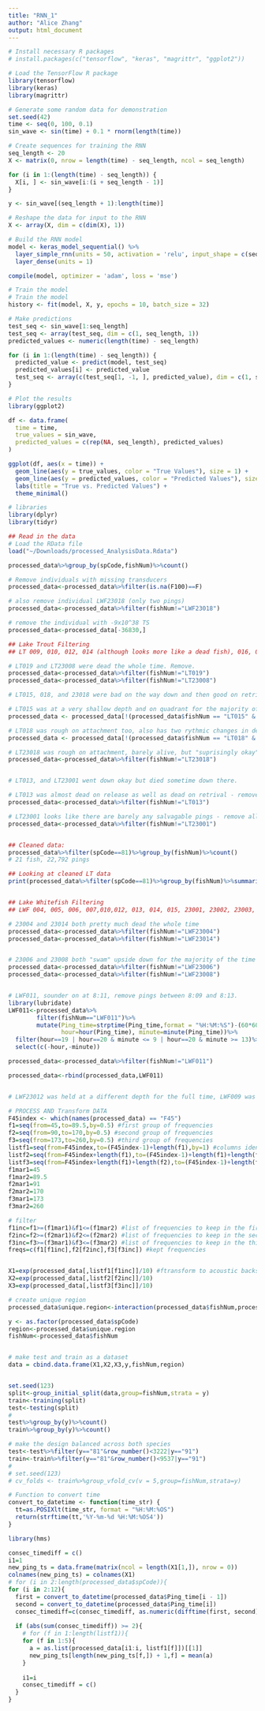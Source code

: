 ```yaml
---
title: "RNN_1"
author: "Alice Zhang"
output: html_document
---
```


```r
# Install necessary R packages
# install.packages(c("tensorflow", "keras", "magrittr", "ggplot2"))

# Load the TensorFlow R package
library(tensorflow)
library(keras)
library(magrittr)

# Generate some random data for demonstration
set.seed(42)
time <- seq(0, 100, 0.1)
sin_wave <- sin(time) + 0.1 * rnorm(length(time))

# Create sequences for training the RNN
seq_length <- 20
X <- matrix(0, nrow = length(time) - seq_length, ncol = seq_length)

for (i in 1:(length(time) - seq_length)) {
  X[i, ] <- sin_wave[i:(i + seq_length - 1)]
}

y <- sin_wave[(seq_length + 1):length(time)]

# Reshape the data for input to the RNN
X <- array(X, dim = c(dim(X), 1))

# Build the RNN model
model <- keras_model_sequential() %>%
  layer_simple_rnn(units = 50, activation = 'relu', input_shape = c(seq_length, 1)) %>%
  layer_dense(units = 1)

compile(model, optimizer = 'adam', loss = 'mse')

# Train the model
# Train the model
history <- fit(model, X, y, epochs = 10, batch_size = 32)

# Make predictions
test_seq <- sin_wave[1:seq_length]
test_seq <- array(test_seq, dim = c(1, seq_length, 1))
predicted_values <- numeric(length(time) - seq_length)

for (i in 1:(length(time) - seq_length)) {
  predicted_value <- predict(model, test_seq)
  predicted_values[i] <- predicted_value
  test_seq <- array(c(test_seq[1, -1, ], predicted_value), dim = c(1, seq_length, 1))
}

# Plot the results
library(ggplot2)

df <- data.frame(
  time = time,
  true_values = sin_wave,
  predicted_values = c(rep(NA, seq_length), predicted_values)
)

ggplot(df, aes(x = time)) +
  geom_line(aes(y = true_values, color = "True Values"), size = 1) +
  geom_line(aes(y = predicted_values, color = "Predicted Values"), size = 1, linetype = "dashed") +
  labs(title = "True vs. Predicted Values") +
  theme_minimal()

```


```r
# libraries
library(dplyr)
library(tidyr)

## Read in the data
# Load the RData file
load("~/Downloads/processed_AnalysisData.Rdata")

processed_data%>%group_by(spCode,fishNum)%>%count()

# Remove individuals with missing transducers
processed_data<-processed_data%>%filter(is.na(F100)==F)

# also remove individual LWF23018 (only two pings)
processed_data<-processed_data%>%filter(fishNum!="LWF23018")

# remove the individual with -9x10^38 TS
processed_data<-processed_data[-36830,]

## Lake Trout Filtering
## LT 009, 010, 012, 014 (although looks more like a dead fish), 016, 017 (6/10 condition), 021, 23007, 23009, 23013, 23012, 23011, 23010, 23005, 23004, 23003, 23002 are all good and were behaving normally.

# LT019 and LT23008 were dead the whole time. Remove. 
processed_data<-processed_data%>%filter(fishNum!="LT019")
processed_data<-processed_data%>%filter(fishNum!="LT23008")

# LT015, 018, and 23018 were bad on the way down and then good on retrieval - will filter the first parts of the data

# LT015 was at a very shallow depth and on quadrant for the majority of pinging, then seemed to move to the correct depth. Keep only those pings
processed_data <- processed_data[!(processed_data$fishNum == "LT015" & processed_data$Target_true_depth > 15.5 ) ,]

# LT018 was rough on attachment too, also has two rythmic changes in depth - going to remove the times the fish was above 15.5m as this will get rid of the time that fish was being dragged potentially and the first part of the timeseries where the fish was rough
processed_data <- processed_data[!(processed_data$fishNum == "LT018" & processed_data$Target_true_depth > 15.5 ) ,]

# LT23018 was rough on attachment, barely alive, but "suprisingly okay" coming back - no clear indication of when it got "okay" in the data so remove whole fish
processed_data<-processed_data%>%filter(fishNum!="LT23018")


# LT013, and LT23001 went down okay but died sometime down there. 

# LT013 was almost dead on release as well as dead on retrival - remove all. 
processed_data<-processed_data%>%filter(fishNum!="LT013")

# LT23001 looks like there are barely any salvagable pings - remove all
processed_data<-processed_data%>%filter(fishNum!="LT23001")


## Cleaned data: 
processed_data%>%filter(spCode==81)%>%group_by(fishNum)%>%count()
# 21 fish, 22,792 pings

## Looking at cleaned LT data
print(processed_data%>%filter(spCode==81)%>%group_by(fishNum)%>%summarise(TL=mean(totalLength)),n=21)


## Lake Whitefish Filtering
## LWF 004, 005, 006, 007,010,012, 013, 014, 015, 23001, 23002, 23003, 23005, 23007, 23009, 23010, 23011, 23013, 23015, 23016, 23017 are all good and behaving normally.

# 23004 and 23014 both pretty much dead the whole time
processed_data<-processed_data%>%filter(fishNum!="LWF23004")
processed_data<-processed_data%>%filter(fishNum!="LWF23014")


# 23006 and 23008 both "swam" upside down for the majority of the time
processed_data<-processed_data%>%filter(fishNum!="LWF23006")
processed_data<-processed_data%>%filter(fishNum!="LWF23008")


# LWF011, sounder on at 8:11, remove pings between 8:09 and 8:13.
library(lubridate)
LWF011<-processed_data%>%
        filter(fishNum=="LWF011")%>%
        mutate(Ping_time=strptime(Ping_time,format = "%H:%M:%S")-(60*60*4),
               hour=hour(Ping_time), minute=minute(Ping_time))%>%
  filter(hour==19 | hour==20 & minute <= 9 | hour==20 & minute >= 13)%>%
  select(c(-hour,-minute))

processed_data<-processed_data%>%filter(fishNum!="LWF011")

processed_data<-rbind(processed_data,LWF011)


# LWF23012 was held at a different depth for the full time, LWF009 was in poor condition on retrieval but activity score 3: keep for now but keep in mind.
```

```r
# PROCESS AND Transform DATA
F45index <- which(names(processed_data) == "F45")
f1=seq(from=45,to=89.5,by=0.5) #first group of frequencies
f2=seq(from=90,to=170,by=0.5) #second group of frequencies
f3=seq(from=173,to=260,by=0.5) #third group of frequencies
listf1=seq(from=F45index,to=(F45index-1)+length(f1),by=1) #columns identifying the first group of frequencies
listf2=seq(from=F45index+length(f1),to=(F45index-1)+length(f1)+length(f2),by=1) #columns identifying the second group of frequencies
listf3=seq(from=F45index+length(f1)+length(f2),to=(F45index-1)+length(f1)+length(f2)+length(f3),by=1) #columns identifying the third group of frequencies
f1mar1=45
f1mar2=89.5
f2mar1=91
f2mar2=170
f3mar1=173
f3mar2=260

# filter
f1inc=f1>=(f1mar1)&f1<=(f1mar2) #list of frequencies to keep in the first group
f2inc=f2>=(f2mar1)&f2<=(f2mar2) #list of frequencies to keep in the second group
f3inc=f3>=(f3mar1)&f3<=(f3mar2) #list of frequencies to keep in the third group
freqs=c(f1[f1inc],f2[f2inc],f3[f3inc]) #kept frequencies


X1=exp(processed_data[,listf1[f1inc]]/10) #ftransform to acoustic backscatter
X2=exp(processed_data[,listf2[f2inc]]/10)
X3=exp(processed_data[,listf3[f3inc]]/10)

# create unique region
processed_data$unique.region<-interaction(processed_data$fishNum,processed_data$Region_name)

y <- as.factor(processed_data$spCode)
region<-processed_data$unique.region
fishNum<-processed_data$fishNum


# make test and train as a dataset
data = cbind.data.frame(X1,X2,X3,y,fishNum,region)


set.seed(123)
split<-group_initial_split(data,group=fishNum,strata = y)
train<-training(split)
test<-testing(split)
# 
test%>%group_by(y)%>%count()
train%>%group_by(y)%>%count()

# make the design balanced across both species
test<-test%>%filter(y=="81"&row_number()<3222|y=="91")
train<-train%>%filter(y=="81"&row_number()<9537|y=="91")
# 
# set.seed(123)
# cv_folds <- train%>%group_vfold_cv(v = 5,group=fishNum,strata=y)

```

```r
# Function to convert time
convert_to_datetime <- function(time_str) {
  tt=as.POSIXlt(time_str, format = "%H:%M:%OS")
  return(strftime(tt,'%Y-%m-%d %H:%M:%OS4'))
}

library(hms)

consec_timediff = c()
i1=1
new_ping_ts = data.frame(matrix(ncol = length(X1[1,]), nrow = 0))
colnames(new_ping_ts) = colnames(X1)
# for (i in 2:length(processed_data$spCode)){
for (i in 2:12){ 
  first = convert_to_datetime(processed_data$Ping_time[i - 1])
  second = convert_to_datetime(processed_data$Ping_time[i])
  consec_timediff=c(consec_timediff, as.numeric(difftime(first, second)))
  
  if (abs(sum(consec_timediff)) >= 2){
    # for (f in 1:length(listf1)){
    for (f in 1:5){
      a = as.list(processed_data[i1:i, listf1[f]])[[1]]
      new_ping_ts[length(new_ping_ts[f,]) + 1,f] = mean(a)
    }
      
    i1=i
    consec_timediff = c()
  }
}

```

